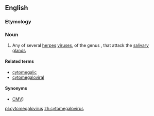 {{also|Cytomegalovirus}}
==English==
{{rfi}}
===Etymology===
{{rfe}}
===Noun===
{{wikipedia}}
{{wikispecies}}
{{en-noun|es}} 

# Any of several [[herpes]] [[virus]]es, of the genus {{taxlink|Cytomegalovirus|genus}}, that attack the [[salivary gland]]s

====Related terms====
* [[cytomegalic]]
* [[cytomegaloviral]]

====Synonyms====
* {{sense|several herpes viruses}} [[CMV]])

[[pl:cytomegalovirus]]
[[zh:cytomegalovirus]]